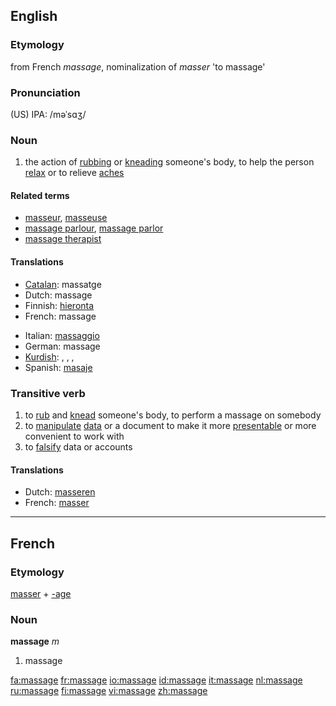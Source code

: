 ==English==

===Etymology===
from French ''massage'', nominalization of ''masser'' 'to massage'

===Pronunciation===
(US) IPA: /məˈsɑʒ/

===Noun===
{{wikipedia}}
{{en-noun}}

# the action of [[rub]]bing or [[knead]]ing someone's body, to help the person [[relax]] or to relieve [[ache]]s

====Related terms====
*[[masseur]], [[masseuse]]
*[[massage parlour]], [[massage parlor]]
*[[massage therapist]]

====Translations====
{{top}}
*[[Catalan]]: massatge {{m}}
*Dutch: massage {{f}}
*Finnish: [[hieronta]]
*French: massage {{m}}
{{mid}}
*Italian: [[massaggio]] {{m}}
*German: massage {{f}}
*[[Kurdish]]: {{t|ku|gemirandin}} {{f}}, {{t|ku|perixandin}} {{f}}, {{t|ku|mistdan}} {{f}}, {{t|ku|masaj}} {{f}}
*Spanish: [[masaje]] {{m}}
{{bottom}}

===Transitive verb===
{{rfc-trverb|Transitive verb}}
{{en-verb|massag|ing}}

# to [[rub]] and [[knead]] someone's body, to perform a massage on somebody
# to [[manipulate]] [[data]] or a document to make it more [[presentable]] or more convenient to work with
# to [[falsify]] data or accounts

====Translations====
*Dutch: [[masseren]]
*French: [[masser]]

----

==French==

===Etymology===
[[masser]] + [[-age]]

===Noun===
'''massage''' ''m''

# massage

[[fa:massage]]
[[fr:massage]]
[[io:massage]]
[[id:massage]]
[[it:massage]]
[[nl:massage]]
[[ru:massage]]
[[fi:massage]]
[[vi:massage]]
[[zh:massage]]